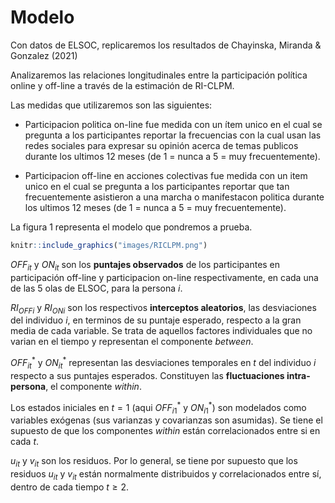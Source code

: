 # Modelo {#modelo}

Con datos de ELSOC, replicaremos los resultados de Chayinska, Miranda & Gonzalez (2021)

Analizaremos las relaciones longitudinales entre la participación política online y off-line a través de la estimación de RI-CLPM.

Las medidas que utilizaremos son las siguientes:

- Participacion politica on-line fue medida con un ítem unico en el cual se pregunta a los participantes reportar la frecuencias con la cual usan las redes sociales para expresar su opinión acerca de temas publicos durante los ultimos 12 meses (de 1 = nunca a 5 = muy frecuentemente).

- Participacion off-line en acciones colectivas fue medida con un item unico en el cual se pregunta a los participantes reportar que tan frecuentemente asistieron a una marcha o manifestacon politica durante los ultimos 12 meses (de 1 = nunca a 5 = muy frecuentemente).

La figura 1 representa el modelo que pondremos a prueba.

```r
knitr::include_graphics("images/RICLPM.png")
```

$OFF_{it}$ y $ON_{it}$ son los **puntajes observados** de los participantes en participación off-line y participacion on-line respectivamente, en cada una de las 5 olas de ELSOC, para la persona $i$.

$RI_{OFFi}$ y $RI_{ONi}$ son los respectivos **interceptos aleatorios**, las desviaciones del individuo $i$, en terminos de su puntaje esperado, respecto a la gran media de cada variable. Se trata de aquellos factores individuales que no varian en el tiempo y representan el componente _between_.

$OFF^{*}_{it}$ y $ON^{*}_{it}$ representan las desviaciones temporales en $t$ del individuo $i$ respecto a sus puntajes esperados. Constituyen las **fluctuaciones intra-persona**, el componente _within_.

Los estados iniciales en $t = 1$ (aqui $OFF^{*}_{i1}$ y $ON^{*}_{i1}$) son modelados como variables exógenas (sus varianzas y covarianzas son asumidas). Se tiene el supuesto de que los componentes _within_ están correlacionados entre si en cada $t$. 

$u_{it}$ y $v_{it}$ son los residuos. Por lo general, se tiene por supuesto que los residuos $u_{it}$ y $v_{it}$ están normalmente distribuidos y correlacionados entre sí, dentro de cada tiempo $t \geq 2$.





